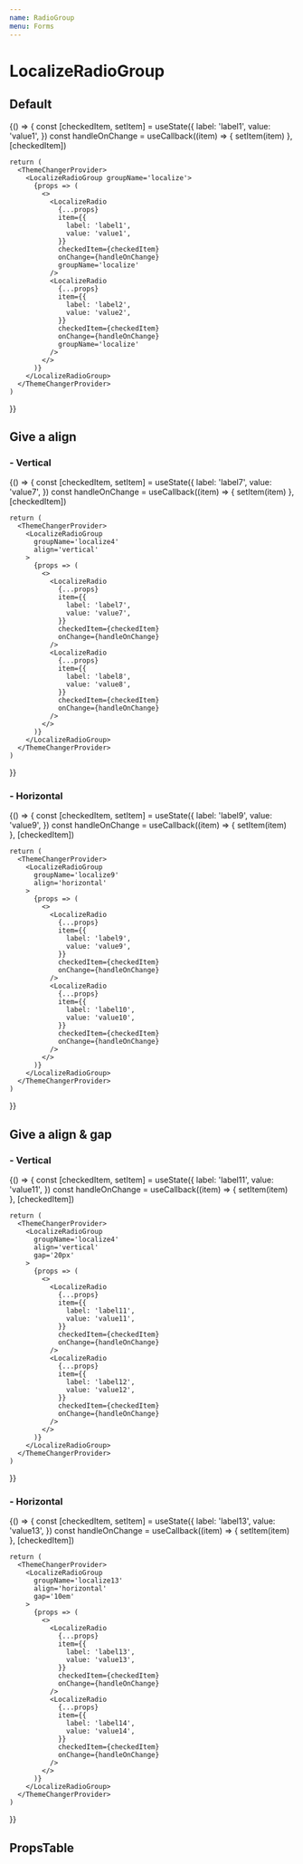 ```yaml
---
name: RadioGroup
menu: Forms
---
```




# LocalizeRadioGroup

## Default

<Playground>
  {() => {
    const [checkedItem, setItem] = useState({
      label: 'label1',
      value: 'value1',
    })
    const handleOnChange = useCallback((item) => {
      setItem(item)
    }, [checkedItem])

    return (
      <ThemeChangerProvider>
        <LocalizeRadioGroup groupName='localize'>
          {props => (
            <>
              <LocalizeRadio
                {...props}
                item={{
                  label: 'label1',
                  value: 'value1',
                }}
                checkedItem={checkedItem}
                onChange={handleOnChange}
                groupName='localize'
              />
              <LocalizeRadio
                {...props}
                item={{
                  label: 'label2',
                  value: 'value2',
                }}
                checkedItem={checkedItem}
                onChange={handleOnChange}
                groupName='localize'
              />
            </>
          )}
        </LocalizeRadioGroup>
      </ThemeChangerProvider>
    )
  }}
</Playground>

## Give a align

### - Vertical

<Playground>
  {() => {
    const [checkedItem, setItem] = useState({
      label: 'label7',
      value: 'value7',
    })
    const handleOnChange = useCallback((item) => {
      setItem(item)
    }, [checkedItem])

    return (
      <ThemeChangerProvider>
        <LocalizeRadioGroup
          groupName='localize4'
          align='vertical'
        >
          {props => (
            <>
              <LocalizeRadio
                {...props}
                item={{
                  label: 'label7',
                  value: 'value7',
                }}
                checkedItem={checkedItem}
                onChange={handleOnChange}
              />
              <LocalizeRadio
                {...props}
                item={{
                  label: 'label8',
                  value: 'value8',
                }}
                checkedItem={checkedItem}
                onChange={handleOnChange}
              />
            </>
          )}
        </LocalizeRadioGroup>
      </ThemeChangerProvider>
    )
  }}
</Playground>

### - Horizontal

<Playground>
  {() => {
    const [checkedItem, setItem] = useState({
      label: 'label9',
      value: 'value9',
    })
    const handleOnChange = useCallback((item) => {
      setItem(item)
    }, [checkedItem])

    return (
      <ThemeChangerProvider>
        <LocalizeRadioGroup
          groupName='localize9'
          align='horizontal'
        >
          {props => (
            <>
              <LocalizeRadio
                {...props}
                item={{
                  label: 'label9',
                  value: 'value9',
                }}
                checkedItem={checkedItem}
                onChange={handleOnChange}
              />
              <LocalizeRadio
                {...props}
                item={{
                  label: 'label10',
                  value: 'value10',
                }}
                checkedItem={checkedItem}
                onChange={handleOnChange}
              />
            </>
          )}
        </LocalizeRadioGroup>
      </ThemeChangerProvider>
    )
  }}
</Playground>

## Give a align & gap

### - Vertical

<Playground>
  {() => {
    const [checkedItem, setItem] = useState({
      label: 'label11',
      value: 'value11',
    })
    const handleOnChange = useCallback((item) => {
      setItem(item)
    }, [checkedItem])

    return (
      <ThemeChangerProvider>
        <LocalizeRadioGroup
          groupName='localize4'
          align='vertical'
          gap='20px'
        >
          {props => (
            <>
              <LocalizeRadio
                {...props}
                item={{
                  label: 'label11',
                  value: 'value11',
                }}
                checkedItem={checkedItem}
                onChange={handleOnChange}
              />
              <LocalizeRadio
                {...props}
                item={{
                  label: 'label12',
                  value: 'value12',
                }}
                checkedItem={checkedItem}
                onChange={handleOnChange}
              />
            </>
          )}
        </LocalizeRadioGroup>
      </ThemeChangerProvider>
    )
  }}
</Playground>

### - Horizontal

<Playground>
  {() => {
    const [checkedItem, setItem] = useState({
      label: 'label13',
      value: 'value13',
    })
    const handleOnChange = useCallback((item) => {
      setItem(item)
    }, [checkedItem])

    return (
      <ThemeChangerProvider>
        <LocalizeRadioGroup
          groupName='localize13'
          align='horizontal'
          gap='10em'
        >
          {props => (
            <>
              <LocalizeRadio
                {...props}
                item={{
                  label: 'label13',
                  value: 'value13',
                }}
                checkedItem={checkedItem}
                onChange={handleOnChange}
              />
              <LocalizeRadio
                {...props}
                item={{
                  label: 'label14',
                  value: 'value14',
                }}
                checkedItem={checkedItem}
                onChange={handleOnChange}
              />
            </>
          )}
        </LocalizeRadioGroup>
      </ThemeChangerProvider>
    )
  }}
</Playground>

## PropsTable

<Props of={LocalizeRadioGroup} />
